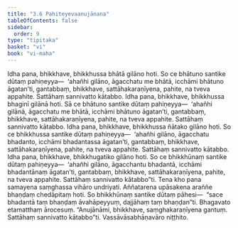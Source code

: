 ```yaml
---
title: "3.6 Pahiteyevaanujānana"
tableOfContents: false
sidebar:
  order: 9
type: "tipitaka"
basket: "vi"
book: "vi-maha"
---
```



<DynamicBreadcrumb />

<Division number="199" book="vi-maha">

<Paragraph number="870" book="vi-maha">
Idha pana, bhikkhave, bhikkhussa bhātā gilāno hoti. So ce bhātuno santike dūtaṃ pahiṇeyya—  ‘ahañhi gilāno, āgacchatu me bhātā, icchāmi bhātuno āgatan’ti, gantabbaṃ, bhikkhave, sattāhakaraṇīyena, pahite, na tveva appahite. Sattāhaṃ sannivatto kātabbo.
</Paragraph>

<Paragraph number="871" book="vi-maha">
Idha pana, bhikkhave, bhikkhussa bhaginī gilānā hoti. Sā ce bhātuno santike dūtaṃ pahiṇeyya—  ‘ahañhi gilānā, āgacchatu me bhātā, icchāmi bhātuno āgatan’ti, gantabbaṃ, bhikkhave, sattāhakaraṇīyena, pahite, na tveva appahite. Sattāhaṃ sannivatto kātabbo.
</Paragraph>

<Paragraph number="872" book="vi-maha">
Idha pana, bhikkhave, bhikkhussa ñātako gilāno hoti. So ce bhikkhussa santike dūtaṃ pahiṇeyya—  ‘ahañhi gilāno, āgacchatu bhadanto, icchāmi bhadantassa āgatan’ti, gantabbaṃ, bhikkhave, sattāhakaraṇīyena, pahite, na tveva appahite. Sattāhaṃ sannivatto kātabbo.
</Paragraph>

<Paragraph number="873" book="vi-maha">
Idha pana, bhikkhave, bhikkhugatiko gilāno hoti. So ce bhikkhūnaṃ santike dūtaṃ pahiṇeyya—  ‘ahañhi gilāno, āgacchantu bhadantā, icchāmi bhadantānaṃ āgatan’ti, gantabbaṃ, bhikkhave, sattāhakaraṇīyena, pahite, na tveva appahite. Sattāhaṃ sannivatto kātabbo”ti.
</Paragraph>

<Paragraph number="874" book="vi-maha">
Tena kho pana samayena saṃghassa vihāro undriyati. Aññatarena upāsakena araññe bhaṇḍaṃ chedāpitaṃ hoti. So bhikkhūnaṃ santike dūtaṃ pāhesi—  “sace bhadantā taṃ bhaṇḍaṃ āvahāpeyyuṃ, dajjāhaṃ taṃ bhaṇḍan”ti. Bhagavato etamatthaṃ ārocesuṃ. “Anujānāmi, bhikkhave, saṃghakaraṇīyena gantuṃ. Sattāhaṃ sannivatto kātabbo”ti.

</Paragraph>
</Division>

<Paragraph number="875" type="center" book="vi-maha">
Vassāvāsabhāṇavāro niṭṭhito.
</Paragraph>
